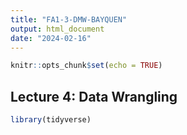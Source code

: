 ---
title: "FA1-3-DMW-BAYQUEN"
output: html_document
date: "2024-02-16"
---

```{r setup, include=FALSE}
knitr::opts_chunk$set(echo = TRUE)
```

## Lecture 4:  Data Wrangling

```{r cars}
library(tidyverse)
```


